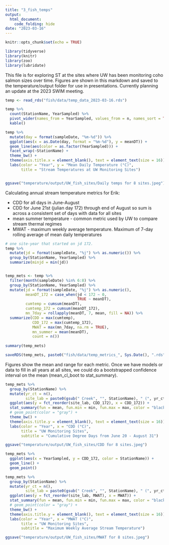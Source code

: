 ```yaml
---
title: "3_fish_temps"
output: 
  html_document:
    code_folding: hide
date: "2023-03-16"
---
```


```r
knitr::opts_chunk$set(echo = TRUE)

library(tidyverse)
library(knitr)
library(zoo)
library(lubridate)
```

This file is for exploring ST at the sites where UW has been monitoring coho salmon sizes over time. Figures are shown in this markdown and saved to the temperature/output folder for use in presentations. Currently planning an update at the 2023 SWIM meeting.

```r
temp <- read_rds("fish/data/temp_data_2023-03-16.rds")

temp %>% 
  count(StationName, YearSampled) %>% 
  pivot_wider(names_from = YearSampled, values_from = n, names_sort = TRUE) %>% 
  kable()
```

```r

temp %>% 
  mutate(day = format(sampleDate, "%m-%d")) %>% 
  ggplot(aes(x = as.Date(day, format = "%m-%d"), y = meanDT)) + 
  geom_line(aes(color = as.factor(YearSampled))) +
  facet_wrap(~StationName) +
  theme_bw() +
  theme(axis.title.x = element_blank(), text = element_text(size = 16)) +
  labs(color = "Year", y = "Mean Daily Temperature (°C)",
       title = "Stream Temperatures at UW Monitoring Sites")


ggsave("temperature/output/UW_fish_sites/Daily temps for 8 sites.jpeg")
```

Calculating annual stream temperature metrics for Erik:

* CDD for all days in June-August
* CDD for June 21st (julian day 172) through end of August so sum is across a consistent set of days with data for all sites
* mean summer temperature - common metric used by UW to compare stream thermal regimes
* MWAT - maximum weekly average temperature. Maximum of 7-day rolling average of mean daily temperatures 

```r

# one site-year that started on jd 172.
temp %>% 
  mutate(jd = format(sampleDate, "%j") %>% as.numeric()) %>% 
  group_by(StationName, YearSampled) %>% 
  summarize(minjd = min(jd))


temp_mets <- temp %>% 
  filter(month(sampleDate) %in% 6:8) %>%
  group_by(StationName, YearSampled) %>% 
  mutate(jd = format(sampleDate, "%j") %>% as.numeric(),
         meanDT_172 = case_when(jd < 172 ~ 0,
                                TRUE ~ meanDT),
         cumtemp = cumsum(meanDT),
         cumtemp_172 = cumsum(meanDT_172),
         mn_7day = rollapply(meanDT, 7, mean, fill = NA)) %>% 
  summarize(CDD = max(cumtemp),
            CDD_172 = max(cumtemp_172),
            MWAT = max(mn_7day, na.rm = TRUE),
            mn_summer = mean(meanDT),
            count = n())
  
summary(temp_mets)

saveRDS(temp_mets, paste0("fish/data/temp_metrics_", Sys.Date(), ".rds"))
```


Figures show the mean and range for each metric. Once we have models or data to fill in all years at all sites, we could do a bootstrapped confidence interval on the mean (mean_cl_boot to stat_summary). 

```r

temp_mets %>% 
  group_by(StationName) %>% 
  mutate(yr_ct = n(),
         site_lab = paste0(gsub(" Creek", "", StationName), " (", yr_ct, ")")) %>% 
  ggplot(aes(y = fct_reorder(site_lab, CDD_172), x = CDD_172)) +
  stat_summary(fun = mean, fun.min = min, fun.max = max, color = "black") +
  # geom_point(color = "gray") +
  theme_bw() +
  theme(axis.title.y = element_blank(), text = element_text(size = 16)) +
  labs(color = "Year", x = "CDD (°C)",
       title = "UW Monitoring Sites",
       subtitle = "Cumulative Degree Days from June 20 - August 31")

ggsave("temperature/output/UW_fish_sites/CDD for 8 sites.jpeg")

temp_mets %>% 
  ggplot(aes(x = YearSampled, y = CDD_172, color = StationName)) +
  geom_line() +
  geom_point()

```


```r

temp_mets %>% 
  group_by(StationName) %>% 
  mutate(yr_ct = n(),
         site_lab = paste0(gsub(" Creek", "", StationName), " (", yr_ct, ")")) %>% 
  ggplot(aes(y = fct_reorder(site_lab, MWAT), x = MWAT)) +
  stat_summary(fun = mean, fun.min = min, fun.max = max, color = "black") +
  # geom_point(color = "gray") +
  theme_bw() +
  theme(axis.title.y = element_blank(), text = element_text(size = 16)) +
  labs(color = "Year", x = "MWAT (°C)",
       title = "UW Monitoring Sites",
       subtitle = "Maximum Weekly Average Stream Temperature")

ggsave("temperature/output/UW_fish_sites/MWAT for 8 sites.jpeg")


```
